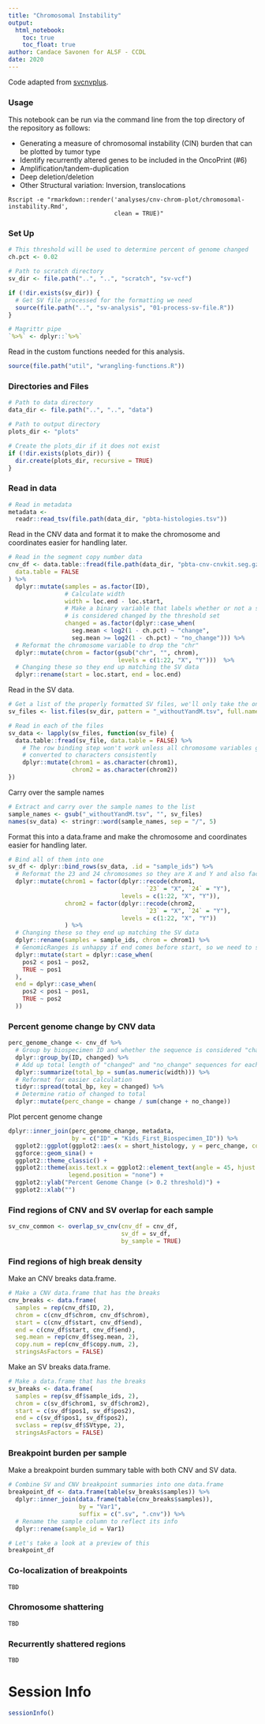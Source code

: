 ```yaml
---
title: "Chromosomal Instability"
output:   
  html_notebook: 
    toc: true
    toc_float: true
author: Candace Savonen for ALSF - CCDL
date: 2020
---
```


Code adapted from [svcnvplus](https://github.com/gonzolgarcia/svcnvplus). 

### Usage

This notebook can be run via the command line from the top directory of the 
repository as follows:

- Generating a measure of chromosomal instability (CIN) burden that can be plotted by tumor type
- Identify recurrently altered genes to be included in the OncoPrint (#6)
- Amplification/tandem-duplication
- Deep deletion/deletion
- Other Structural variation: Inversion, translocations

```
Rscript -e "rmarkdown::render('analyses/cnv-chrom-plot/chromosomal-instability.Rmd', 
                              clean = TRUE)"
```

### Set Up

```r
# This threshold will be used to determine percent of genome changed
ch.pct <- 0.02

# Path to scratch directory
sv_dir <- file.path("..", "..", "scratch", "sv-vcf")

if (!dir.exists(sv_dir)) {
  # Get SV file processed for the formatting we need
  source(file.path("..", "sv-analysis", "01-process-sv-file.R"))
}

# Magrittr pipe
`%>%` <- dplyr::`%>%`
```

Read in the custom functions needed for this analysis. 

```r
source(file.path("util", "wrangling-functions.R"))
```

### Directories and Files

```r
# Path to data directory
data_dir <- file.path("..", "..", "data")

# Path to output directory
plots_dir <- "plots"

# Create the plots_dir if it does not exist
if (!dir.exists(plots_dir)) {
  dir.create(plots_dir, recursive = TRUE)
}
```

### Read in data 

```r
# Read in metadata
metadata <-
  readr::read_tsv(file.path(data_dir, "pbta-histologies.tsv"))
```

Read in the CNV data and format it to make the chromosome and coordinates easier for
handling later. 

```r
# Read in the segment copy number data
cnv_df <- data.table::fread(file.path(data_dir, "pbta-cnv-cnvkit.seg.gz"),
  data.table = FALSE
) %>% 
  dplyr::mutate(samples = as.factor(ID), 
                # Calculate width
                width = loc.end - loc.start, 
                # Make a binary variable that labels whether or not a sequence 
                # is considered changed by the threshold set
                changed = as.factor(dplyr::case_when(
                  seg.mean < log2(1 - ch.pct) ~ "change", 
                  seg.mean >= log2(1 - ch.pct) ~ "no_change"))) %>% 
  # Reformat the chromosome variable to drop the "chr"
  dplyr::mutate(chrom = factor(gsub("chr", "", chrom), 
                               levels = c(1:22, "X", "Y")))  %>% 
  # Changing these so they end up matching the SV data
  dplyr::rename(start = loc.start, end = loc.end)
```

Read in the SV data.

```r
# Get a list of the properly formatted SV files, we'll only take the ones without Y and M chromosomes
sv_files <- list.files(sv_dir, pattern = "_withoutYandM.tsv", full.names = TRUE)

# Read in each of the files
sv_data <- lapply(sv_files, function(sv_file) {
  data.table::fread(sv_file, data.table = FALSE) %>% 
    # The row binding step won't work unless all chromosome variables get 
    # converted to characters consistently
    dplyr::mutate(chrom1 = as.character(chrom1), 
                  chrom2 = as.character(chrom2))
})
```

Carry over the sample names

```r
# Extract and carry over the sample names to the list
sample_names <- gsub("_withoutYandM.tsv", "", sv_files)
names(sv_data) <- stringr::word(sample_names, sep = "/", 5)
```

Format this into a data.frame and make the chromosome and coordinates easier for
handling later. 

```r
# Bind all of them into one
sv_df <- dplyr::bind_rows(sv_data, .id = "sample_ids") %>% 
  # Reformat the 23 and 24 chromosomes so they are X and Y and also factors
  dplyr::mutate(chrom1 = factor(dplyr::recode(chrom1, 
                                       `23` = "X", `24` = "Y"), 
                                levels = c(1:22, "X", "Y")),
                chrom2 = factor(dplyr::recode(chrom2, 
                                       `23` = "X", `24` = "Y"),
                                levels = c(1:22, "X", "Y"))
                ) %>% 
  # Changing these so they end up matching the SV data
  dplyr::rename(samples = sample_ids, chrom = chrom1) %>% 
  # GenomicRanges is unhappy if end comes before start, so we need to switch these
  dplyr::mutate(start = dplyr::case_when(
    pos2 < pos1 ~ pos2,
    TRUE ~ pos1
  ), 
  end = dplyr::case_when(
    pos2 < pos1 ~ pos1,
    TRUE ~ pos2
  ))
```

### Percent genome change by CNV data

```r
perc_genome_change <- cnv_df %>% 
  # Group by biospecimen ID and whether the sequence is considered "changed"
  dplyr::group_by(ID, changed) %>% 
  # Add up total length of "changed" and "no_change" sequences for each sample
  dplyr::summarize(total_bp = sum(as.numeric(width))) %>% 
  # Reformat for easier calculation
  tidyr::spread(total_bp, key = changed) %>%
  # Determine ratio of changed to total
  dplyr::mutate(perc_change = change / sum(change + no_change))
```

Plot percent genome change

```r
dplyr::inner_join(perc_genome_change, metadata, 
                  by = c("ID" = "Kids_First_Biospecimen_ID")) %>% 
  ggplot2::ggplot(ggplot2::aes(x = short_histology, y = perc_change, color = short_histology)) + 
  ggforce::geom_sina() + 
  ggplot2::theme_classic() +
  ggplot2::theme(axis.text.x = ggplot2::element_text(angle = 45, hjust = 1), 
                 legend.position = "none") + 
  ggplot2::ylab("Percent Genome Change (> 0.2 threshold)") + 
  ggplot2::xlab("")
```

### Find regions of CNV and SV overlap for each sample

```r
sv_cnv_common <- overlap_sv_cnv(cnv_df = cnv_df, 
                                sv_df = sv_df, 
                                by_sample = TRUE)
```

### Find regions of high break density

Make an CNV breaks data.frame. 

```r
# Make a CNV data.frame that has the breaks   
cnv_breaks <- data.frame(
  samples = rep(cnv_df$ID, 2), 
  chrom = c(cnv_df$chrom, cnv_df$chrom),
  start = c(cnv_df$start, cnv_df$end),
  end = c(cnv_df$start, cnv_df$end),
  seg.mean = rep(cnv_df$seg.mean, 2), 
  copy.num = rep(cnv_df$copy.num, 2), 
  stringsAsFactors = FALSE)
```

Make an SV breaks data.frame. 

```r
# Make a data.frame that has the breaks   
sv_breaks <- data.frame(
  samples = rep(sv_df$sample_ids, 2), 
  chrom = c(sv_df$chrom1, sv_df$chrom2),
  start = c(sv_df$pos1, sv_df$pos2),
  end = c(sv_df$pos1, sv_df$pos2),
  svclass = rep(sv_df$SVtype, 2), 
  stringsAsFactors = FALSE)
```

### Breakpoint burden per sample

Make a breakpoint burden summary table with both CNV and SV data. 

```r
# Combine SV and CNV breakpoint summaries into one data.frame
breakpoint_df <- data.frame(table(sv_breaks$samples)) %>% 
  dplyr::inner_join(data.frame(table(cnv_breaks$samples)), 
                    by = "Var1", 
                    suffix = c(".sv", ".cnv")) %>% 
  # Rename the sample column to reflect its info
  dplyr::rename(sample_id = Var1)

# Let's take a look at a preview of this
breakpoint_df
```

### Co-localization of breakpoints

```r
TBD
```

### Chromosome shattering

```r
TBD
```

### Recurrently shattered regions

```r
TBD
```

# Session Info

```r
sessionInfo()
```

